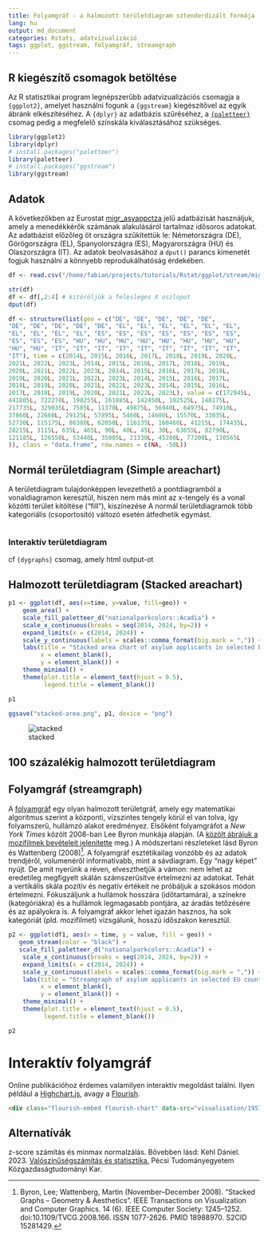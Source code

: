 ```yaml
---
title: Folyamgráf - a halmozott területdiagram sztenderdizált formája
lang: hu
output: md_document
categories: Rstats, adatvizualizáció 
tags: ggplot, ggstream, folyamgráf, streamgraph
---
```


## R kiegészítő csomagok betöltése

Az R statisztikai program legnépszerűbb adatvizualizációs csomagja a `{ggplot2}`, amelyet használni fogunk a `{ggstream}` kiegészítővel az egyik ábránk elkészítéséhez. A `{dplyr}` az adatbázis szűréséhez, a [`{paletteer}`](https://pmassicotte.github.io/paletteer_gallery/) csomag pedig a megfelelő színskála kiválasztásához szükséges.

```r
library(ggplot2)
library(dplyr) 
# install.packages("paletteer")
library(paletteer)
# install.packages("ggstream")
library(ggstream)
```

## Adatok

A következőkben az Eurostat [migr_asyappctza](https://ec.europa.eu/eurostat/databrowser/view/migr\_asyappctza/default/table?lang=en) jelű adatbázisát használjuk, amely a menedékkérők számának alakulásáról tartalmaz idősoros adatokat. Az adatbázist előzőleg öt országra szűkítettük le: Németországra (DE), Görögországra (EL), Spanyolországra (ES), Magyarországra (HU) és Olaszországra (IT). Az adatok beolvasásához a `dput()` parancs kimenetét fogjuk használni a könnyebb reprodukálhatóság érdekében. 

```r
df <- read.csv("/home/fabian/projects/tutorials/Rstat/ggplot/stream/migr.csv")

str(df)
df <- df[,2:4] # kitöröljük a felesleges X oszlopot
dput(df)
```

```r
df <- structure(list(geo = c("DE", "DE", "DE", "DE", "DE", 
"DE", "DE", "DE", "DE", "DE", "EL", "EL", "EL", "EL", "EL", "EL", 
"EL", "EL", "EL", "EL", "ES", "ES", "ES", "ES", "ES", "ES", "ES", 
"ES", "ES", "ES", "HU", "HU", "HU", "HU", "HU", "HU", "HU", "HU", 
"HU", "HU", "IT", "IT", "IT", "IT", "IT", "IT", "IT", "IT", "IT", 
"IT"), time = c(2014L, 2015L, 2016L, 2017L, 2018L, 2019L, 2020L, 
2021L, 2022L, 2023L, 2014L, 2015L, 2016L, 2017L, 2018L, 2019L, 
2020L, 2021L, 2022L, 2023L, 2014L, 2015L, 2016L, 2017L, 2018L, 
2019L, 2020L, 2021L, 2022L, 2023L, 2014L, 2015L, 2016L, 2017L, 
2018L, 2019L, 2020L, 2021L, 2022L, 2023L, 2014L, 2015L, 2016L, 
2017L, 2018L, 2019L, 2020L, 2021L, 2022L, 2023L), value = c(172945L, 
441805L, 722270L, 198255L, 161885L, 142450L, 102525L, 148175L, 
217735L, 329035L, 7585L, 11370L, 49875L, 56940L, 64975L, 74910L, 
37860L, 22660L, 29125L, 57895L, 5460L, 14600L, 15570L, 33035L, 
52730L, 115175L, 86380L, 62050L, 116135L, 160460L, 41215L, 174435L, 
28215L, 3115L, 635L, 465L, 90L, 40L, 45L, 30L, 63655L, 82790L, 
121185L, 126550L, 53440L, 35005L, 21330L, 45200L, 77200L, 130565L
)), class = "data.frame", row.names = c(NA, -50L))
```

## Normál területdiagram (Simple areachart)

A területdiagram tulajdonképpen levezethető a pontdiagramból a vonaldiagramon keresztül, hiszen nem más mint az x-tengely és a vonal közötti terület kitöltése ("fill"), kiszínezése 
A normál területdiagramok több kategoriális (csoportosító) változó esetén átfedhetik egymást.

```r

```

### Interaktív területdiagram

cf `{dygraphs}` csomag, amely html output-ot 

## Halmozott területdiagram (Stacked areachart)


```r
p1 <- ggplot(df, aes(x=time, y=value, fill=geo)) + 
    geom_area() +
    scale_fill_paletteer_d("nationalparkcolors::Acadia") +
    scale_x_continuous(breaks = seq(2014, 2024, by=2)) +
    expand_limits(x = c(2014, 2024)) +
    scale_y_continuous(labels = scales::comma_format(big.mark = ",")) +
    labs(title = "Stacked area chart of asylum applicants in selected EU countries",
         x = element_blank(),
         y = element_blank()) +
    theme_minimal() +
    theme(plot.title = element_text(hjust = 0.5),
          legend.title = element_blank()) 

p1
```

```r
ggsave("stacked-area.png", p1, device = "png")
```

![stacked](stacked-area.png)

## 100 százalékig halmozott területdiagram



## Folyamgráf (streamgraph)

A [folyamgráf](http://en.wikipedia.org/wiki/Streamgraph) egy olyan halmozott területgráf, amely egy matematikai algoritmus szerint a központi, vízszintes tengely körül el van tolva, így folyamszerű, hullámzó alakot eredményez. Elsőként folyamgráfot a *New York Times* közölt 2008-ban Lee Byron munkája alapján. (A [közölt ábrájuk a mozifilmek bevételeit jelenítette](https://archive.nytimes.com/www.nytimes.com/interactive/2008/02/23/movies/20080223_REVENUE_GRAPHIC.html) meg.) A módszertani részleteket lásd Byron és Wattenberg (2008)[^1].
A folyamgráf esztétikailag vonzóbb és az adatok trendjéről, volumenéről informativabb, mint a sávdiagram. Egy "nagy képet" nyújt. De amit nyerünk a réven, elveszthetjük a vámon: nem lehet az eredetileg megfigyelt skálán számszerűsítve értelmezni az adatokat. Tehát a vertikális skála pozitív és negatív értékeit ne próbáljuk a szokásos módon értelmezni. Fókuszáljunk a hullámok hosszára (időtartamára), a színekre (kategóriákra) és a hullámok legmagasabb pontjára, az áradás tetőzésére és az apályokra is.
A folyamgráf akkor lehet igazán hasznos, ha sok kategóriát (pld. mozifilmet) vizsgálunk, hosszú időszakon keresztül.

[^1]:Byron, Lee; Wattenberg, Martin (November–December 2008). "Stacked Graphs – Geometry & Aesthetics". IEEE Transactions on Visualization and Computer Graphics. 14 (6). IEEE Computer Society: 1245–1252. doi:10.1109/TVCG.2008.166. ISSN 1077-2626. PMID 18988970. S2CID 15281429.

```r
p2 <- ggplot(df1, aes(x = time, y = value, fill = geo)) +
   geom_stream(color = "black") +
   scale_fill_paletteer_d("nationalparkcolors::Acadia") +
    scale_x_continuous(breaks = seq(2014, 2024, by=2)) +
    expand_limits(x = c(2014, 2024)) +
    scale_y_continuous(labels = scales::comma_format(big.mark = ",")) +
    labs(title = "Streamgraph of asylum applicants in selected EU countries",
         x = element_blank(),
         y = element_blank()) +
    theme_minimal() +
    theme(plot.title = element_text(hjust = 0.5),
          legend.title = element_blank()) 

p2
```

# Interaktív folyamgráf

Online publikációhoz érdemes valamilyen interaktív megoldást találni. Ilyen például a [Highchart.js](https://www.highcharts.com/demo/highcharts/streamgraph), avagy a [Flourish]().

```html
<div class="flourish-embed flourish-chart" data-src="visualisation/19575327"><script src="https://public.flourish.studio/resources/embed.js"></script><noscript><img src="https://public.flourish.studio/visualisation/19575327/thumbnail" width="100%" alt="chart visualization" /></noscript></div>
```

## Alternatívák

z-score számítás és minmax normalzálás. Bővebben lásd: Kehl Dániel. 2023. [Valószínűségszámítás és statisztika.](https://valstat.ktk.pte.hu/zscore.html) Pécsi Tudományegyetem Közgazdaságtudományi Kar. 
